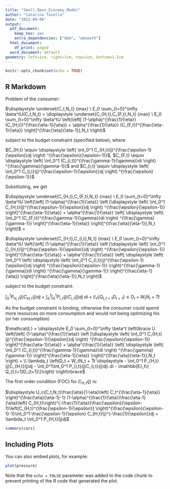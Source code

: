 ---
title: "Small_Open_Economy_Model"
author: "Catarina Tavella"
date: "2022-09-06"
output:
  pdf_document:
    keep_tex: yes
    extra_dependencies: ["bbm", "amsmath"]
  html_document:
    df_print: paged
  word_document: default
geometry: left=1cm, right=1cm, top=1cm, bottom=1.5cm
---

```{r setup, include=FALSE}
knitr::opts_chunk$set(echo = TRUE)
```

## R Markdown

Problem of the consumer:

$\displaystyle \underset{C_t,N_t} {max} \ E_0 \sum_{t=0}^\infty \beta^tU(C_t,N_t) =                     \displaystyle \underset{C_{H,t},C_{F,t},N_t} {max} \ E_0 \sum_{t=0}^\infty \beta^tU \left(\left[ (1-\alpha)^{\frac{1}{\eta}} (C_{H,t})^{\frac{\eta-1}{\eta}} + \alpha^{\frac{1}{\eta}} (C_{F,t})^{\frac{\eta-1}{\eta}} \right]^{\frac{\eta}{\eta-1}},N_t \right)$ 

subject to the budget constraint (specified below), where 

$C_{H,t} \equiv \displaystyle \left( \int_0^1 C_{H,t}(j)^{\frac{\epsilon-1}{\epsilon}}dj \right) ^{\frac{\epsilon}{\epsilon-1}}$,  $C_{F,t} \equiv \displaystyle \left( \int_0^1 (C_{i,t})^{\frac{\gamma-1}{\gamma}}di \right) ^{\frac{\gamma}{\gamma-1}}$ and $C_{i,t} \equiv \displaystyle \left( \int_0^1 C_{i,t}(j)^{\frac{\epsilon-1}{\epsilon}}dj \right) ^{\frac{\epsilon}{\epsilon-1}}$

Substituting, we get

$\displaystyle \underset{C_{H,t},C_{F,t},N_t} {max} \ E_0 \sum_{t=0}^\infty \beta^tU \left(\left[ (1-\alpha)^{\frac{1}{\eta}} \left [\displaystyle \left( \int_0^1 C_{H,t}(j)^{\frac{\epsilon-1}{\epsilon}}dj \right) ^{\frac{\epsilon}{\epsilon-1}} \right]^{\frac{\eta-1}{\eta}} + \alpha^{\frac{1}{\eta}} \left[ \displaystyle \left( \int_0^1 (C_{F,t})^{\frac{\gamma-1}{\gamma}}di \right) ^{\frac{\gamma}{\gamma-1}} \right]^{\frac{\eta-1}{\eta}} \right]^{\frac{\eta}{\eta-1}},N_t \right)$ = 

$\displaystyle \underset{C_{H,t},C_{i,t},N_t} {max} \ E_0 \sum_{t=0}^\infty \beta^tU \left(\left[ (1-\alpha)^{\frac{1}{\eta}} \left [\displaystyle \left( \int_0^1 C_{H,t}(j)^{\frac{\epsilon-1}{\epsilon}}dj \right) ^{\frac{\epsilon}{\epsilon-1}} \right]^{\frac{\eta-1}{\eta}} + \alpha^{\frac{1}{\eta}} \left[ \displaystyle \left( \int_0^1 \left( \displaystyle \left( \int_0^1 C_{i,t}(j)^{\frac{\epsilon-1}{\epsilon}}dj \right) ^{\frac{\epsilon}{\epsilon-1}} \right)^{\frac{\gamma-1}{\gamma}}di \right) ^{\frac{\gamma}{\gamma-1}} \right]^{\frac{\eta-1}{\eta}} \right]^{\frac{\eta}{\eta-1}},N_t \right)$

subject to the budget constraint:

$\displaystyle \int_0^1 P_{H,t}(j)C_{H,t}(j)dj + \int_0^1\int_0^1 P_{i,t}(j)C_{i,t}(j)dj\ di + \mathbb{E}_t\{ Q_{t,t+1}D_{t+1}\} \leq D_t + W_tN_t + Tt$

As the budget constraint is binding, otherwise the consumer could spend more resources on more consumption and would not being optimizing his (or her consumption)

$\mathcal{L} = \displaystyle E_0 \sum_{t=0}^\infty \beta^t \left\lbrace U \left(\left[ (1-\alpha)^{\frac{1}{\eta}} \left [\displaystyle \left( \int_0^1 C_{H,t}(j)^{\frac{\epsilon-1}{\epsilon}}dj \right) ^{\frac{\epsilon}{\epsilon-1}} \right]^{\frac{\eta-1}{\eta}} + \alpha^{\frac{1}{\eta}} \left[ \displaystyle \left( \int_0^1 (C_{i,t})^{\frac{\gamma-1}{\gamma}}di \right) ^{\frac{\gamma}{\gamma-1}} \right]^{\frac{\eta-1}{\eta}} \right]^{\frac{\eta}{\eta-1}},N_t \right) + \\ \lambda_t \left(D_t + W_tN_t + Tt \displaystyle - \int_0^1 P_{H,t}(j)C_{H,t}(j)dj - \int_0^1\int_0^1 P_{i,t}(j)C_{i,t}(j)dj\ di - \mathbb{E}_t\{ Q_{t,t+1}D_{t+1}\}\right)  \right\rbrace$

The first order condition (FOC) for $C_{H,t}(j)$ is:

$\displaystyle U_c(C_t,N_t)\frac{\eta}{1-\eta}\left( C_t^{\frac{\eta-1}{\eta}} \right)^{\frac{\eta}{\eta-1}-1} (1-\alpha)^{\frac{1}{\eta}}\frac{\eta-1}{\eta}\left( C_{H,t}\right)^{-\frac{1}{\eta}}\frac{\epsilon}{\epsilon-1}\left(C_{H,t}^{\frac{\epsilon-1}{\epsilon}} \right)^{\frac{\epsilon}{\epsilon-1}-1}\int_0^1 \frac{\epsilon-1}{\epsilon} C_{H,t}(j)^{-\frac{1}{\epsilon}}dj = \lambda_t \int_0^1 P_{H,t}(j)dj$

 

```{r cars}
summary(cars)
```

## Including Plots

You can also embed plots, for example:

```{r pressure, echo=FALSE}
plot(pressure)
```

Note that the `echo = FALSE` parameter was added to the code chunk to prevent printing of the R code that generated the plot.
